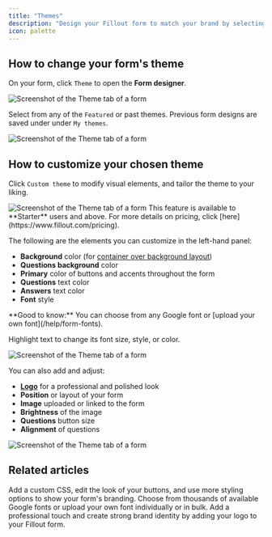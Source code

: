 ```yaml
---
title: "Themes"
description: "Design your Fillout form to match your brand by selecting from hundreds of customizable pre-built themes or creating your own. Edit colors, fonts, sizes, and more."
icon: palette
---
```


## How to change your form's theme

On your form, click `Theme` to open the **Form designer**.

<Frame>
  <img src="/images/th1.webp" alt="Screenshot of the Theme tab of a form" />
</Frame>

Select from any of the `Featured` or past themes. Previous form designs are saved under under `My themes`.

<Frame>
  <img src="/images/th2.webp" alt="Screenshot of the Theme tab of a form" />
</Frame>

## How to customize your chosen theme

Click `Custom theme` to modify visual elements, and tailor the theme to your liking.

<Frame>
  <img src="/images/images/the3.png" alt="Screenshot of the Theme tab of a form" />
</Frame>

<Note>
  This feature is available to **Starter** users and above. For more details on pricing, click [here](https://www.fillout.com/pricing).
</Note>

The following are the elements you can customize in the left-hand panel:

- **Background** color (for [container over background layout](/help/layout))
- **Questions background** color
- **Primary** color of buttons and accents throughout the form
- **Questions** text color
- **Answers** text color
- **Font** style

<Check>
  **Good to know:** You can choose from any Google font or [upload your own font](/help/form-fonts).
</Check>

Highlight text to change its font size, style, or color.

<Frame>
  <img src="/images/th4.webp" alt="Screenshot of the Theme tab of a form" />
</Frame>

You can also add and adjust:

- [**Logo**](/help/logo) for a professional and polished look
- **Position** or layout of your form
- **Image** uploaded or linked to the form
- **Brightness** of the image
- **Questions** button size
- **Alignment** of questions

<Frame>
  <img src="/images/th5.webp" alt="Screenshot of the Theme tab of a form" />
</Frame>

## Related articles

<CardGroup cols={3}>
  <Card title="Advanced designer" href="/help/advanced-designer" icon="paintbrush-pencil" iconType="regular" color="#FFC738">
    Add a custom CSS, edit the look of your buttons, and use more styling options to show your form's branding.
  </Card>
  <Card title="Change fonts" href="/help/form-fonts" icon="font-case" iconType="regular" color="#FFC738">
    Choose from thousands of available Google fonts or  upload your own font individually or in bulk.
  </Card>
  <Card title="Add a logo" href="/help/logo" icon="airbnb" iconType="regular" color="#FFC738">
    Add a professional touch and create strong brand identity by adding your logo to your Fillout form.
  </Card>
</CardGroup>
